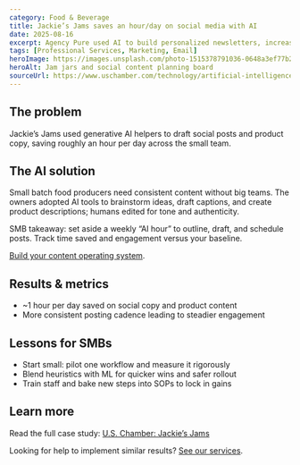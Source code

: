 ```yaml
---
category: Food & Beverage
title: Jackie’s Jams saves an hour/day on social media with AI
date: 2025-08-16
excerpt: Agency Pure used AI to build personalized newsletters, increasing open and click rates while reducing time spent on curation.
tags: [Professional Services, Marketing, Email]
heroImage: https://images.unsplash.com/photo-1515378791036-0648a3ef77b2?q=80&w=1600&auto=format&fit=crop
heroAlt: Jam jars and social content planning board
sourceUrl: https://www.uschamber.com/technology/artificial-intelligence/small-businesses-are-harnessing-ai-to-innovate-and-compete#:~:text=Risa%20and%20David%20Baron%20own,day%20on%20backend%20office%20tasks
---
```


## The problem

Jackie’s Jams used generative AI helpers to draft social posts and product copy, saving roughly an hour per day across the small team.

## The AI solution

Small batch food producers need consistent content without big teams. The owners adopted AI tools to brainstorm ideas, draft captions, and create product descriptions; humans edited for tone and authenticity.

SMB takeaway: set aside a weekly “AI hour” to outline, draft, and schedule posts. Track time saved and engagement versus your baseline.

[Build your content operating system](/services).

## Results & metrics

- ~1 hour per day saved on social copy and product content
- More consistent posting cadence leading to steadier engagement

## Lessons for SMBs

- Start small: pilot one workflow and measure it rigorously
- Blend heuristics with ML for quicker wins and safer rollout
- Train staff and bake new steps into SOPs to lock in gains

## Learn more

Read the full case study: <a href="https://www.uschamber.com/technology/artificial-intelligence/small-businesses-are-harnessing-ai-to-innovate-and-compete#:~:text=Risa%20and%20David%20Baron%20own,day%20on%20backend%20office%20tasks" target="_blank" rel="noopener noreferrer">U.S. Chamber: Jackie’s Jams</a>

Looking for help to implement similar results? [See our services](/services).
